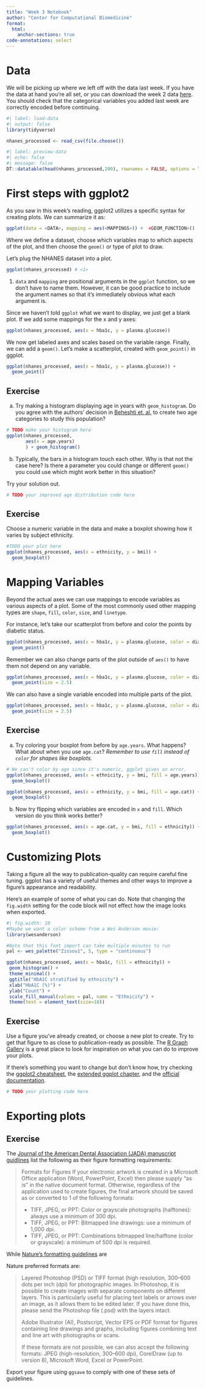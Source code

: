 ```yaml
---
title: "Week 3 Notebook"
author: "Center for Computational Biomedicine"
format: 
  html: 
    anchor-sections: true
code-annotations: select
---
```


# Data

We will be picking up where we left off with the data last week. 
If you have the data at hand you're all set, or you can download the week 2 data [here]().
You should check that the categorical variables you added last week are correctly encoded before continuing. 

```r
#| label: load-data
#| output: false
library(tidyverse) 

nhanes_processed <- read_csv(file.choose()) 

#| label: preview-data
#| echo: false
#| message: false
DT::datatable(head(nhanes_processed,200), rownames = FALSE, options = list(pageLength = 10, scrollX=T), class = 'white-space: nowrap' )
```

# First steps with ggplot2 

As you saw in this week's reading, ggplot2 utilizes a specific syntax for creating plots. 
We can summarize it as:

```r
ggplot(data = <DATA>, mapping = aes(<MAPPINGS>)) +  <GEOM_FUNCTION>()
```

Where we define a dataset, choose which variables map to which aspects of the plot, and then choose the `geom()` or type of plot to draw. 

Let's plug the NHANES dataset into a plot. 

```r
ggplot(nhanes_processed) # <1>
```
1. `data` and `mapping` are positional arguments in the `ggplot` function, so we don't have to name them. However, it can be good practice to include the argument names so that it's immediately obvious what each argument is. 


Since we haven't told `ggplot` what we want to display, we just get a blank plot.
If we add some mappings for the x and y axes:

```r
ggplot(nhanes_processed, aes(x = hba1c, y = plasma.glucose))
```
We now get labeled axes and scales based on the variable range. 
Finally, we can add a `geom()`.
Let's make a scatterplot, created with `geom_point()` in ggplot. 

```r
ggplot(nhanes_processed, aes(x = hba1c, y = plasma.glucose)) +
  geom_point()
```
::: {.callout-tip appearance="minimal"}
## Exercise

a. Try making a histogram displaying age in years with `geom_histogram`.
Do you agree with the authors' decision in [Beheshti et. al.](https://pubmed.ncbi.nlm.nih.gov/33892837/) to create two age categories to study this population?

```r
# TODO make your histogram here
ggplot(nhanes_processed,
       aes(x = age.years)
       ) + geom_histogram()
```
b. Typically, the bars in a histogram touch each other. Why is that not the case here? Is there a parameter you could change or different `geom()` you could use which might work better in this situation? 

Try your solution out.

```r
# TODO your improved age distribution code here
```
:::

::: {.callout-tip appearance="minimal"}
## Exercise
Choose a numeric variable in the data and make a boxplot showing how it varies by subject ethnicity. 

```r
#TODO your plot here
ggplot(nhanes_processed, aes(x = ethnicity, y = bmi)) + 
  geom_boxplot()
```
:::

# Mapping Variables

Beyond the actual axes we can use mappings to encode variables as various aspects of a plot. Some of the most commonly used other mapping types are `shape`, `fill`, `color`, `size`, and `linetype`.

For instance, let's take our scatterplot from before and color the points by diabetic status. 

```r
ggplot(nhanes_processed, aes(x = hba1c, y = plasma.glucose, color = diabetes)) +
  geom_point() 
```

Remember we can also change parts of the plot outside of `aes()` to have them not depend on any variable. 

```r
ggplot(nhanes_processed, aes(x = hba1c, y = plasma.glucose, color = diabetes)) +
  geom_point(size = 2.5) 
```
We can also have a single variable encoded into multiple parts of the plot.

```r
ggplot(nhanes_processed, aes(x = hba1c, y = plasma.glucose, color = diabetes, shape = diabetes)) +
  geom_point(size = 2.5) 
```
::: {.callout-tip appearance="minimal"}
## Exercise
a. Try coloring your boxplot from before by `age.years`. What happens? What about when you use `age.cat`? *Remember to use `fill` instead of `color` for shapes like boxplots.*

```r
# We can't color by age since it's numeric, ggplot gives an error. 
ggplot(nhanes_processed, aes(x = ethnicity, y = bmi, fill = age.years)) + 
  geom_boxplot()
```
```r
ggplot(nhanes_processed, aes(x = ethnicity, y = bmi, fill = age.cat)) + 
  geom_boxplot()
```
b. Now try flipping which variables are encoded in `x` and `fill`. Which version do you think works better?

```r
ggplot(nhanes_processed, aes(x = age.cat, y = bmi, fill = ethnicity)) + 
  geom_boxplot()
```
:::

# Customizing Plots

Taking a figure all the way to publication-quality can require careful fine tuning. 
ggplot has a variety of useful themes and other ways to improve a figure's appearance and readability. 

Here's an example of some of what you can do.
Note that changing the `fig.width` setting for the code block will not effect how the image looks when exported. 

```r
#| fig.width: 10
#Maybe we want a color scheme from a Wes Anderson movie:
library(wesanderson)

#Note that this font import can take multiple minutes to run
pal <- wes_palette("Zissou1", 5, type = "continuous")

ggplot(nhanes_processed, aes(x = hba1c, fill = ethnicity)) + 
 geom_histogram() +
 theme_minimal() +
 ggtitle("HbA1C stratified by ethnicity") +
 xlab("HbA1C (%)") +
 ylab("Count") +
 scale_fill_manual(values = pal, name = "Ethnicity") +
 theme(text = element_text(size=18))
```
::: {.callout-tip appearance="minimal"}
## Exercise

Use a figure you've already created, or choose a new plot to create. 
Try to get that figure to as close to publication-ready as possible. 
The [R Graph Gallery](https://r-graph-gallery.com/) is a great place to look for inspiration on what you can do to improve your plots. 

If there's something you want to change but don't know how, try checking the [ggplot2 cheatsheet](https://rstudio.github.io/cheatsheets/html/data-visualization.html), the [extended ggplot chapter](https://epirhandbook.com/en/ggplot-basics.html), and the [official documentation](https://ggplot2.tidyverse.org/).  

```r
# TODO your plotting code here
```
:::


# Exporting plots

::: {.callout-tip appearance="minimal"}
## Exercise
The [Journal of the American Dental Association (JADA) manuscript guidlines](https://jada.ada.org/content/authorinfo#Manuscript%20Preparation%20and%20Formatting) list the following as their figure formatting requirements:

> Formats for Figures
> If your electronic artwork is created in a Microsoft Office application (Word, PowerPoint, Excel) then please supply "as is" in the native document format. Otherwise, regardless of the application used to create figures, the final artwork should be saved as or converted to 1 of the following formats:
> 
> - TIFF, JPEG, or PPT: Color or grayscale photographs (halftones): always use a minimum of 300 dpi.
> - TIFF, JPEG, or PPT: Bitmapped line drawings: use a minimum of 1,000 dpi.
> - TIFF, JPEG, or PPT: Combinations bitmapped line/halftone (color or grayscale): a minimum of 500 dpi is required.

While [Nature's formatting guidelines](https://www.nature.com/nature/for-authors/final-submission) are

Nature preferred formats are:

>    Layered Photoshop (PSD) or TIFF format (high resolution, 300–600 dots per inch (dpi) for photographic images. In Photoshop, it is possible to create images with separate components on different layers. This is particularly useful for placing text labels or arrows over an image, as it allows them to be edited later. If you have done this, please send the Photoshop file (.psd) with the layers intact.
>
>    Adobe Illustrator (AI), Postscript, Vector EPS or PDF format for figures containing line drawings and graphs, including figures combining text and line art with photographs or scans.
> 
> If these formats are not possible, we can also accept the following formats: JPEG (high-resolution, 300–600 dpi), CorelDraw (up to version 8), Microsoft Word, Excel or PowerPoint.

Export your figure using `ggsave` to comply with one of these sets of guidelines. 
:::

